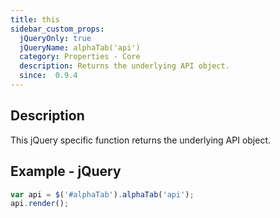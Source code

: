 ```yaml
---
title: this
sidebar_custom_props:
  jQueryOnly: true
  jQueryName: alphaTab('api')
  category: Properties - Core
  description: Returns the underlying API object.
  since:  0.9.4
---
```


<SinceBadge since="0.9.4" />


## Description
This jQuery specific function returns the underlying API object.


<PropertyDescription metadata={metadata} />

## Example - jQuery

```js
var api = $('#alphaTab').alphaTab('api');
api.render();
```